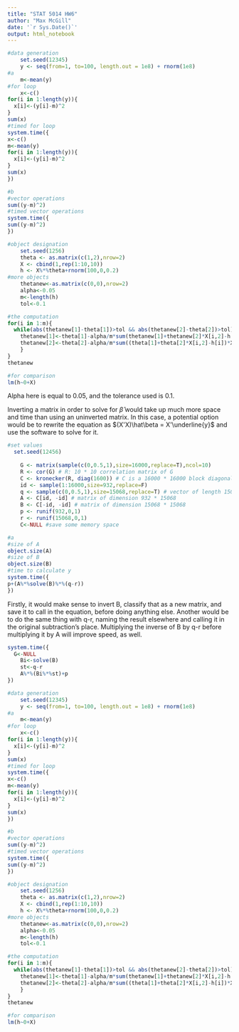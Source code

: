 ```yaml
---
title: "STAT 5014 HW6"
author: "Max McGill"
date: '`r Sys.Date()`'
output: html_notebook
---
```


\section{Problem 2}
\subsection{Part A}
```r
#data generation
    set.seed(12345)
    y <- seq(from=1, to=100, length.out = 1e8) + rnorm(1e8)
#a
    m<-mean(y)
#for loop
    x<-c()
for(i in 1:length(y)){
  x[i]<-(y[i]-m)^2
}
sum(x)
#timed for loop
system.time({
x<-c()
m<-mean(y)
for(i in 1:length(y)){
  x[i]<-(y[i]-m)^2
}
sum(x)
})
```
  
\subsection{Part B}
```r
#b
#vector operations
sum((y-m)^2)
#timed vector operations
system.time({
sum((y-m)^2)
})
```
  
\section{Problem 3}
```r
#object designation
    set.seed(1256)
    theta <- as.matrix(c(1,2),nrow=2)
    X <- cbind(1,rep(1:10,10))
    h <- X%*%theta+rnorm(100,0,0.2)
#more objects
    thetanew<-as.matrix(c(0,0),nrow=2)
    alpha<-0.05
    m<-length(h)
    tol<-0.1

#the computation
for(i in 1:m){
  while(abs(thetanew[1]-theta[1])>tol && abs(thetanew[2]-theta[2])>tol){
    thetanew[1]<-theta[1]-alpha/m*sum(thetanew[1]+thetanew[2]*X[i,2]-h[i])
    thetanew[2]<-theta[2]-alpha/m*sum((theta[1]+theta[2]*X[i,2]-h[i])*X[i,2])  
    }
}
thetanew

#for comparison
lm(h~0+X)
```
Alpha here is equal to 0.05, and the tolerance used is 0.1.
  
\section{Problem 4}
Inverting a matrix in order to solve for $\hat\beta$ would take up much more space and time than using an uninverted matrix. In this case, a potential option would be to rewrite the equation as $(X'X)\hat\beta = X'\underline{y}$ and use the software to solve for it.
  
\section{Problem 5}
```r
#set values
  set.seed(12456) 
    
    G <- matrix(sample(c(0,0.5,1),size=16000,replace=T),ncol=10)
    R <- cor(G) # R: 10 * 10 correlation matrix of G
    C <- kronecker(R, diag(1600)) # C is a 16000 * 16000 block diagonal matrix
    id <- sample(1:16000,size=932,replace=F)
    q <- sample(c(0,0.5,1),size=15068,replace=T) # vector of length 15068
    A <- C[id, -id] # matrix of dimension 932 * 15068
    B <- C[-id, -id] # matrix of dimension 15068 * 15068
    p <- runif(932,0,1)
    r <- runif(15068,0,1)
    C<-NULL #save some memory space
```
\subsection{Part A}
```r
#a
#size of A
object.size(A)
#size of B
object.size(B)
#time to calculate y
system.time({
p+(A%*%solve(B)%*%(q-r))
})
```
  
\subsection{Part B}
Firstly, it would make sense to invert B, classify that as a new matrix, and save it to call in the equation, before doing anything else. Another would be to do the same thing with q-r, naming the result elsewhere and calling it in the original subtraction's place. Multiplying the inverse of B by q-r before multiplying it by A will improve speed, as well.

\subsection{Part C}
```r
system.time({
  G<-NULL
    Bi<-solve(B)
    st<-q-r
    A%*%(Bi%*%st)+p
})
```
  
\section{Appendix 1: R Code}
\subsection{Problem 2}
```r
#data generation
    set.seed(12345)
    y <- seq(from=1, to=100, length.out = 1e8) + rnorm(1e8)
#a
    m<-mean(y)
#for loop
    x<-c()
for(i in 1:length(y)){
  x[i]<-(y[i]-m)^2
}
sum(x)
#timed for loop
system.time({
x<-c()
m<-mean(y)
for(i in 1:length(y)){
  x[i]<-(y[i]-m)^2
}
sum(x)
})

#b
#vector operations
sum((y-m)^2)
#timed vector operations
system.time({
sum((y-m)^2)
})
```
\subsection{Problem 3}
```r
#object designation
    set.seed(1256)
    theta <- as.matrix(c(1,2),nrow=2)
    X <- cbind(1,rep(1:10,10))
    h <- X%*%theta+rnorm(100,0,0.2)
#more objects
    thetanew<-as.matrix(c(0,0),nrow=2)
    alpha<-0.05
    m<-length(h)
    tol<-0.1

#the computation
for(i in 1:m){
  while(abs(thetanew[1]-theta[1])>tol && abs(thetanew[2]-theta[2])>tol){
    thetanew[1]<-theta[1]-alpha/m*sum(thetanew[1]+thetanew[2]*X[i,2]-h[i])
    thetanew[2]<-theta[2]-alpha/m*sum((theta[1]+theta[2]*X[i,2]-h[i])*X[i,2])  
    }
}
thetanew

#for comparison
lm(h~0+X)
```
\subsection{Problem 5}